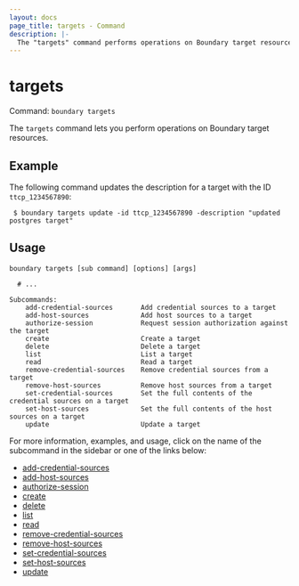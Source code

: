 ```yaml
---
layout: docs
page_title: targets - Command
description: |-
  The "targets" command performs operations on Boundary target resources.
---
```


# targets

Command: `boundary targets`

The `targets` command lets you perform operations on Boundary target resources.

## Example

The following command updates the description for a target with the ID `ttcp_1234567890`:

```shell-session
 $ boundary targets update -id ttcp_1234567890 -description "updated postgres target"
```

## Usage

<CodeBlockConfig hideClipboard>

```shell-session
boundary targets [sub command] [options] [args]

  # ...

Subcommands:
    add-credential-sources       Add credential sources to a target
    add-host-sources             Add host sources to a target
    authorize-session            Request session authorization against the target
    create                       Create a target
    delete                       Delete a target
    list                         List a target
    read                         Read a target
    remove-credential-sources    Remove credential sources from a target
    remove-host-sources          Remove host sources from a target
    set-credential-sources       Set the full contents of the credential sources on a target
    set-host-sources             Set the full contents of the host sources on a target
    update                       Update a target
```

</CodeBlockConfig>

For more information, examples, and usage, click on the name
of the subcommand in the sidebar or one of the links below:

- [add-credential-sources](/boundary/docs/commands//targets/add-credential-sources)
- [add-host-sources](/boundary/docs/commands//targets/add-host-sources)
- [authorize-session](/boundary/docs/commands//targets/authorize-session)
- [create](/boundary/docs/commands//targets/create)
- [delete](/boundary/docs/commands//targets/delete)
- [list](/boundary/docs/commands//targets/list)
- [read](/boundary/docs/commands//targets/read)
- [remove-credential-sources](/boundary/docs/commands//targets/remove-credential-sources)
- [remove-host-sources](/boundary/docs/commands//targets/remove-host-sources)
- [set-credential-sources](/boundary/docs/commands//targets/set-credential-sources)
- [set-host-sources](/boundary/docs/commands//targets/set-host-sources)
- [update](/boundary/docs/commands//targets/update)